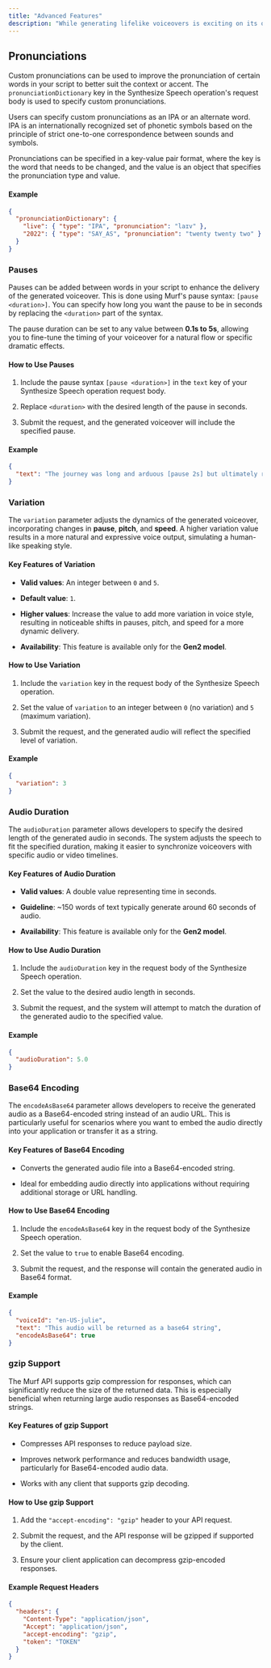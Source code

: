 ```yaml
---
title: "Advanced Features"
description: "While generating lifelike voiceovers is exciting on its own, Murf API lets you customize your API calls so that the generated voiceovers are tailored to your use cases."
---
```


## Pronunciations 

Custom pronunciations can be used to improve the pronunciation of certain words in your script to better suit the context or accent. The `pronunciationDictionary` key in the Synthesize Speech operation's request body is used to specify custom pronunciations.

Users can specify custom pronunciations as an IPA or an alternate word. IPA is an internationally recognized set of phonetic symbols based on the principle of strict one-to-one correspondence between sounds and symbols.

Pronunciations can be specified in a key-value pair format, where the key is the word that needs to be changed, and the value is an object that specifies the pronunciation type and value.

#### Example

```json
{
  "pronunciationDictionary": {
    "live": { "type": "IPA", "pronunciation": "laɪv" },
    "2022": { "type": "SAY_AS", "pronunciation": "twenty twenty two" }
  }
}
```

### Pauses

Pauses can be added between words in your script to enhance the delivery of the generated voiceover. This is done using Murf's pause syntax: `[pause <duration>]`. You can specify how long you want the pause to be in seconds by replacing the `<duration>` part of the syntax.

The pause duration can be set to any value between **0.1s to 5s**, allowing you to fine-tune the timing of your voiceover for a natural flow or specific dramatic effects.

#### How to Use Pauses

1. Include the pause syntax `[pause <duration>]` in the `text` key of your Synthesize Speech operation request body.

2. Replace `<duration>` with the desired length of the pause in seconds.

3. Submit the request, and the generated voiceover will include the specified pause.

#### Example

```json
{
  "text": "The journey was long and arduous [pause 2s] but ultimately rewarding."
}
```

### Variation

The `variation` parameter adjusts the dynamics of the generated voiceover, incorporating changes in **pause**, **pitch**, and **speed**. A higher variation value results in a more natural and expressive voice output, simulating a human-like speaking style.

#### Key Features of Variation

* **Valid values**: An integer between `0` and `5`.

* **Default value**: `1`.

* **Higher values**: Increase the value to add more variation in voice style, resulting in noticeable shifts in pauses, pitch, and speed for a more dynamic delivery.

* **Availability**: This feature is available only for the **Gen2 model**.

#### How to Use Variation

1. Include the `variation` key in the request body of the Synthesize Speech operation.

2. Set the value of `variation` to an integer between `0` (no variation) and `5` (maximum variation).

3. Submit the request, and the generated audio will reflect the specified level of variation.

#### Example

```json
{
  "variation": 3
}
```

### Audio Duration

The `audioDuration` parameter allows developers to specify the desired length of the generated audio in seconds. The system adjusts the speech to fit the specified duration, making it easier to synchronize voiceovers with specific audio or video timelines.

#### Key Features of Audio Duration

* **Valid values**: A double value representing time in seconds.

* **Guideline**: \~150 words of text typically generate around 60 seconds of audio.

* **Availability**: This feature is available only for the **Gen2 model**.

#### How to Use Audio Duration

1. Include the `audioDuration` key in the request body of the Synthesize Speech operation.

2. Set the value to the desired audio length in seconds.

3. Submit the request, and the system will attempt to match the duration of the generated audio to the specified value.

#### Example

```json
{
  "audioDuration": 5.0
}
```

### Base64 Encoding

The `encodeAsBase64` parameter allows developers to receive the generated audio as a Base64-encoded string instead of an audio URL. This is particularly useful for scenarios where you want to embed the audio directly into your application or transfer it as a string.

#### Key Features of Base64 Encoding

* Converts the generated audio file into a Base64-encoded string.

* Ideal for embedding audio directly into applications without requiring additional storage or URL handling.

#### How to Use Base64 Encoding

1. Include the `encodeAsBase64` key in the request body of the Synthesize Speech operation.

2. Set the value to `true` to enable Base64 encoding.

3. Submit the request, and the response will contain the generated audio in Base64 format.

#### Example

```json
{
  "voiceId": "en-US-julie",
  "text": "This audio will be returned as a base64 string",
  "encodeAsBase64": true
}
```

### gzip Support

The Murf API supports gzip compression for responses, which can significantly reduce the size of the returned data. This is especially beneficial when returning large audio responses as Base64-encoded strings.

#### Key Features of gzip Support

* Compresses API responses to reduce payload size.

* Improves network performance and reduces bandwidth usage, particularly for Base64-encoded audio data.

* Works with any client that supports gzip decoding.

#### How to Use gzip Support

1. Add the `"accept-encoding": "gzip"` header to your API request.

2. Submit the request, and the API response will be gzipped if supported by the client.

3. Ensure your client application can decompress gzip-encoded responses.

#### Example Request Headers

```json
{
  "headers": {
    "Content-Type": "application/json",
    "Accept": "application/json",
    "accept-encoding": "gzip",
    "token": "TOKEN"
  }
}

```